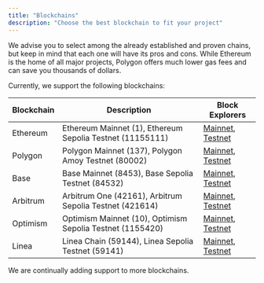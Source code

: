 ```yaml
---
title: "Blockchains"
description: "Choose the best blockchain to fit your project"
---
```


We advise you to select among the already established and proven chains, but keep in mind that each one will have its pros and cons. While Ethereum is the home of all major projects, Polygon offers much lower gas fees and can save you thousands of dollars.

Currently, we support the following blockchains:

| Blockchain | Description                                               | Block Explorers                                                                                |
| ---------- | --------------------------------------------------------- | ---------------------------------------------------------------------------------------------- |
| Ethereum   | Ethereum Mainnet (1), Ethereum Sepolia Testnet (11155111) | [Mainnet](https://etherscan.io/), [Testnet](https://sepolia.etherscan.io/)                     |
| Polygon    | Polygon Mainnet (137), Polygon Amoy Testnet (80002)       | [Mainnet](https://polygonscan.com/), [Testnet](https://amoy.polygonscan.com/)                  |
| Base       | Base Mainnet (8453), Base Sepolia Testnet (84532)         | [Mainnet](https://basescan.org/), [Testnet](https://sepolia.basescan.org/)                     |
| Arbitrum   | Arbitrum One (42161), Arbitrum Sepolia Testnet (421614)   | [Mainnet](https://arbiscan.io/), [Testnet](https://sepolia.arbiscan.io/)                       |
| Optimism   | Optimism Mainnet (10), Optimism Sepolia Testnet (1155420) | [Mainnet](https://optimistic.etherscan.io/), [Testnet](https://sepolia-optimism.etherscan.io/) |
| Linea      | Linea Chain (59144), Linea Sepolia Testnet (59141)        | [Mainnet](https://lineascan.build/), [Testnet](https://sepolia.lineascan.build/)               |

We are continually adding support to more blockchains.
